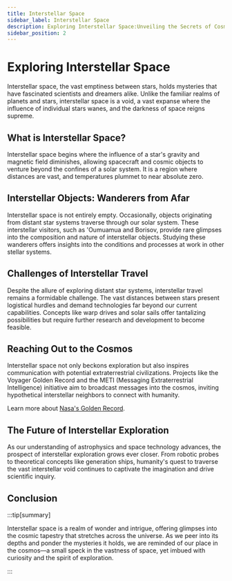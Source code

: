 ```yaml
---
title: Interstellar Space
sidebar_label: Interstellar Space
description: Exploring Interstellar Space:Unveiling the Secrets of Cosmic Void
sidebar_position: 2
---
```


# Exploring Interstellar Space

Interstellar space, the vast emptiness between stars, holds mysteries that have fascinated scientists and dreamers alike. Unlike the familiar realms of planets and stars, interstellar space is a void, a vast expanse where the influence of individual stars wanes, and the darkness of space reigns supreme.

## What is Interstellar Space?

Interstellar space begins where the influence of a star's gravity and magnetic field diminishes, allowing spacecraft and cosmic objects to venture beyond the confines of a solar system. It is a region where distances are vast, and temperatures plummet to near absolute zero.

## Interstellar Objects: Wanderers from Afar

Interstellar space is not entirely empty. Occasionally, objects originating from distant star systems traverse through our solar system. These interstellar visitors, such as 'Oumuamua and Borisov, provide rare glimpses into the composition and nature of interstellar objects. Studying these wanderers offers insights into the conditions and processes at work in other stellar systems.

## Challenges of Interstellar Travel

Despite the allure of exploring distant star systems, interstellar travel remains a formidable challenge. The vast distances between stars present logistical hurdles and demand technologies far beyond our current capabilities. Concepts like warp drives and solar sails offer tantalizing possibilities but require further research and development to become feasible.

## Reaching Out to the Cosmos

Interstellar space not only beckons exploration but also inspires communication with potential extraterrestrial civilizations. Projects like the Voyager Golden Record and the METI (Messaging Extraterrestrial Intelligence) initiative aim to broadcast messages into the cosmos, inviting hypothetical interstellar neighbors to connect with humanity. 

Learn more about [Nasa's Golden Record](../legacy/the-golden-record).

## The Future of Interstellar Exploration

As our understanding of astrophysics and space technology advances, the prospect of interstellar exploration grows ever closer. From robotic probes to theoretical concepts like generation ships, humanity's quest to traverse the vast interstellar void continues to captivate the imagination and drive scientific inquiry.

## Conclusion

:::tip[summary]

Interstellar space is a realm of wonder and intrigue, offering glimpses into the cosmic tapestry that stretches across the universe. As we peer into its depths and ponder the mysteries it holds, we are reminded of our place in the cosmos—a small speck in the vastness of space, yet imbued with curiosity and the spirit of exploration.

:::
